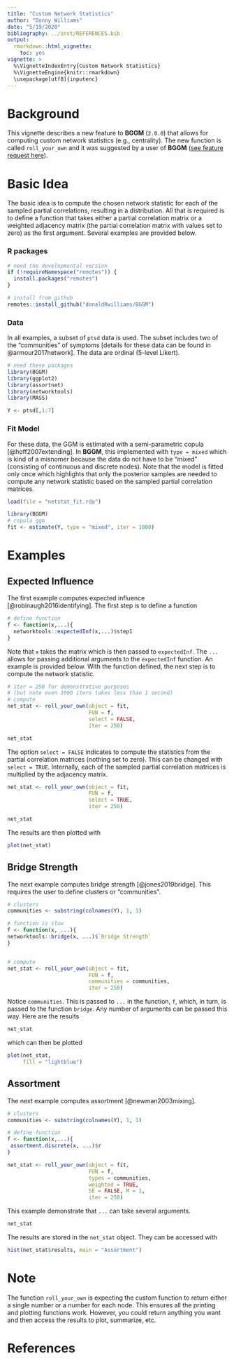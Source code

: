 ```yaml
---
title: "Custom Network Statistics"
author: "Donny Williams"
date: "5/19/2020"
bibliography: ../inst/REFERENCES.bib
output: 
  rmarkdown::html_vignette:
    toc: yes
vignette: >
  %\VignetteIndexEntry{Custom Network Statistics}
  %\VignetteEngine{knitr::rmarkdown}
  \usepackage[utf8]{inputenc}
---
```



# Background
This vignette describes a new feature to **BGGM** (`2.0.0`) that allows for 
computing custom network statistics (e.g., centrality). The new function is
called `roll_your_own` and it was suggested by a user of **BGGM**  ([see feature request here](https://github.com/donaldRwilliams/BGGM/issues/12)).

# Basic Idea
The basic idea is to compute the chosen network statistic for each of the sampled partial 
correlations, resulting in a distribution. All that is required is to define a function
that takes either a partial correlation matrix or a weighted adjacency matrix 
(the partial correlation matrix with values set to zero) as the first argument. 
Several examples are provided below.



### R packages
```r
# need the developmental version
if (!requireNamespace("remotes")) { 
  install.packages("remotes")   
}   

# install from github
remotes::install_github("donaldRwilliams/BGGM")
```


### Data
In all examples, a subset of `ptsd` data is used. The subset includes two of the "communities" of 
symptoms [details for these data can be found in @armour2017network]. The data are ordinal (5-level Likert).
```r
# need these packages
library(BGGM)
library(ggplot2)
library(assortnet)
library(networktools)
library(MASS)

Y <- ptsd[,1:7]

```

### Fit Model
For these data, the GGM is estimated with a semi-parametric copula [@hoff2007extending]. 
In **BGGM**, this implemented with `type = mixed` which is kind of a misnomer because the data do not 
have to be "mixed" (consisting of continuous and discrete nodes). 
Note that the model is fitted only once which highlights that only the posterior samples 
are needed to compute any network statistic based on the sampled partial correlation matrices.

```r
load(file = "netstat_fit.rda")
```

```r
library(BGGM)
# copula ggm
fit <- estimate(Y, type = "mixed", iter = 1000)
```


# Examples

## Expected Influence
The first example computes expected influence [@robinaugh2016identifying]. The first step is to define a function
```r
# define function
f <- function(x,...){
  networktools::expectedInf(x,...)$step1
}
```

Note that `x` takes the matrix which is then passed to `expectedInf`. The `...` allows for 
passing additional arguments to the `expectedInf` function. An example is provided below. 
With the function defined, the next step is to compute the network statistic.

```r
# iter = 250 for demonstrative purposes
# (but note even 1000 iters takes less than 1 second)
# compute
net_stat <- roll_your_own(object = fit,
                          FUN = f,
                          select = FALSE,
                          iter = 250)
```
```r
net_stat
```


The option `select = FALSE` indicates to compute the statistics from the partial correlation matrices (nothing set to zero). This can be changed with `select = TRUE`. Internally, each of the sampled
partial correlation matrices is multiplied by the adjacency matrix.
```r
net_stat <- roll_your_own(object = fit,
                          FUN = f,
                          select = TRUE,
                          iter = 250)
```
```r
net_stat
```


The results are then plotted with 
```r
plot(net_stat)
```


## Bridge Strength
The next example computes bridge strength [@jones2019bridge]. This requires the user to define clusters or "communities".

```r
# clusters
communities <- substring(colnames(Y), 1, 1)

# function is slow
f <- function(x, ...){
networktools::bridge(x, ...)$`Bridge Strength`
}


# compute
net_stat <- roll_your_own(object = fit,
                          FUN = f, 
                          communities = communities,
                          iter = 250)

```


Notice `communities`. This is passed to `...` in the function, `f`, which, in turn, is passed to the function `bridge`. Any number of arguments can be passed this way. Here are the results

```r
net_stat
```

which can then be plotted
```r
plot(net_stat, 
     fill = "lightblue")
```


## Assortment
The next example computes assortment [@newman2003mixing].


```r
# clusters
communities <- substring(colnames(Y), 1, 1)

# define function
f <- function(x,...){
 assortment.discrete(x, ...)$r
}

net_stat <- roll_your_own(object = fit,
                          FUN = f,
                          types = communities,
                          weighted = TRUE,
                          SE = FALSE, M = 1, 
                          iter = 250)
```


This example demonstrate that `...` can take several arguments.
```r
net_stat
```

The results are stored in the `net_stat` object. They can be accessed with 

```r
hist(net_stat$results, main = "Assortment")
```


# Note
The function `roll_your_own` is expecting the custom function to return either a single number or a number for each node. This ensures all the printing and plotting functions work. However, you could return anything you want and then access the results to plot, summarize, etc.

# References
